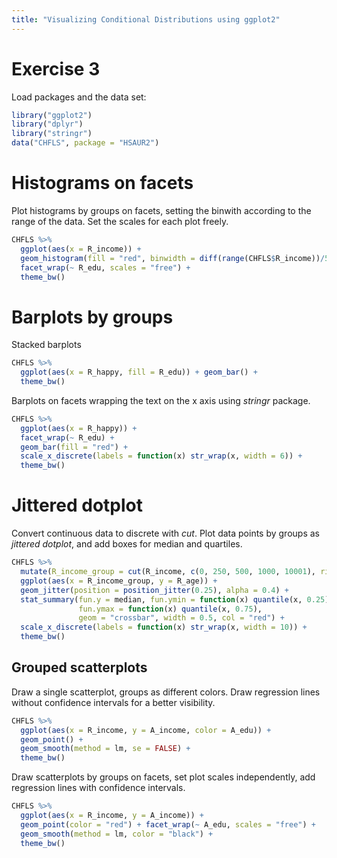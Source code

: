 ```yaml
---
title: "Visualizing Conditional Distributions using ggplot2"
---
```


# Exercise 3

Load packages and the data set:

```r
library("ggplot2")
library("dplyr")
library("stringr")
data("CHFLS", package = "HSAUR2")
```

# Histograms on facets

Plot histograms by groups on facets, setting the binwith according to the range of the data. Set the scales for each plot freely.

```r
CHFLS %>%
  ggplot(aes(x = R_income)) + 
  geom_histogram(fill = "red", binwidth = diff(range(CHFLS$R_income))/50) + 
  facet_wrap(~ R_edu, scales = "free") + 
  theme_bw()
```

# Barplots by groups

Stacked barplots

```r
CHFLS %>%
  ggplot(aes(x = R_happy, fill = R_edu)) + geom_bar() + 
  theme_bw()
```

Barplots on facets wrapping the text on the x axis using _stringr_ package.

```r
CHFLS %>%
  ggplot(aes(x = R_happy)) + 
  facet_wrap(~ R_edu) + 
  geom_bar(fill = "red") +
  scale_x_discrete(labels = function(x) str_wrap(x, width = 6)) +
  theme_bw()
```

# Jittered dotplot

Convert continuous data to discrete with _cut_. Plot data points by groups as _jittered dotplot_, and add boxes for median and quartiles.

```r
CHFLS %>%
  mutate(R_income_group = cut(R_income, c(0, 250, 500, 1000, 10001), right = FALSE)) %>%
  ggplot(aes(x = R_income_group, y = R_age)) + 
  geom_jitter(position = position_jitter(0.25), alpha = 0.4) +
  stat_summary(fun.y = median, fun.ymin = function(x) quantile(x, 0.25), 
               fun.ymax = function(x) quantile(x, 0.75),
               geom = "crossbar", width = 0.5, col = "red") +
  scale_x_discrete(labels = function(x) str_wrap(x, width = 10)) +
  theme_bw()
```


## Grouped scatterplots

Draw a single scatterplot, groups as different colors. Draw regression lines without confidence intervals for a better visibility.

```r
CHFLS %>%
  ggplot(aes(x = R_income, y = A_income, color = A_edu)) + 
  geom_point() +
  geom_smooth(method = lm, se = FALSE) +
  theme_bw()
```

Draw scatterplots by groups on facets, set plot scales independently, add regression lines with confidence intervals.

```r
CHFLS %>%
  ggplot(aes(x = R_income, y = A_income)) + 
  geom_point(color = "red") + facet_wrap(~ A_edu, scales = "free") +
  geom_smooth(method = lm, color = "black") +
  theme_bw()
```

